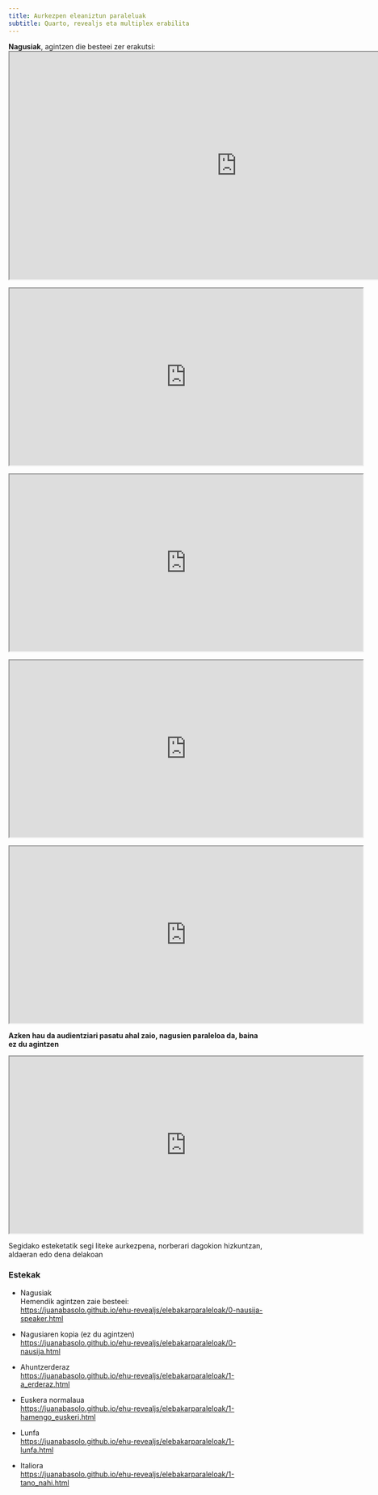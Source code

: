```yaml
---
title: Aurkezpen eleaniztun paraleluak
subtitle: Quarto, revealjs eta multiplex erabilita
---
```


**Nagusiak**, agintzen die besteei zer erakutsi:  
<iframe width="900" height="450" marginheight="0" marginwidth="0" src="https://juanabasolo.github.io/ehu-revealjs/elebakarparaleloak/0-nausija-speaker.html">
  Ez da ikusten? :_( 
</iframe>

<iframe width="700" height="350" marginheight="0" marginwidth="0" src="https://juanabasolo.github.io/ehu-revealjs/elebakarparaleloak/1-a_erderaz.html">
  Ez da ikusten? :_( 
</iframe> <iframe width="700" height="350" marginheight="0" marginwidth="0" src="https://juanabasolo.github.io/ehu-revealjs/elebakarparaleloak/1-hamengo_euskeri.html">
  Ez da ikusten? :_( 
</iframe>

<iframe width="700" height="350" marginheight="0" marginwidth="0" src="https://juanabasolo.github.io/ehu-revealjs/elebakarparaleloak/1-lunfa.html">

  Ez da ikusten? :_( 
</iframe> <iframe width="700" height="350" marginheight="0" marginwidth="0" src="https://juanabasolo.github.io/ehu-revealjs/elebakarparaleloak/1-tano_nahi.html">
  Ez da ikusten? :_( 
</iframe>

**Azken hau da audientziari pasatu ahal zaio, nagusien paraleloa da, baina ez du agintzen**

</iframe> <iframe width="700" height="350" marginheight="0" marginwidth="0" src="https://juanabasolo.github.io/ehu-revealjs/elebakarparaleloak/0-nausija.html">
  Ez da ikusten? :_( 
</iframe>

Segidako esteketatik segi liteke aurkezpena, norberari dagokion hizkuntzan, aldaeran edo dena delakoan


### Estekak

+ Nagusiak  
  Hemendik agintzen zaie besteei:  
  <https://juanabasolo.github.io/ehu-revealjs/elebakarparaleloak/0-nausija-speaker.html>

+ Nagusiaren kopia (ez du agintzen)  
  <https://juanabasolo.github.io/ehu-revealjs/elebakarparaleloak/0-nausija.html> 

+ Ahuntzerderaz  
  <https://juanabasolo.github.io/ehu-revealjs/elebakarparaleloak/1-a_erderaz.html>

+ Euskera normalaua  
  <https://juanabasolo.github.io/ehu-revealjs/elebakarparaleloak/1-hamengo_euskeri.html>

+ Lunfa  
  <https://juanabasolo.github.io/ehu-revealjs/elebakarparaleloak/1-lunfa.html>

+ Italiora  
  <https://juanabasolo.github.io/ehu-revealjs/elebakarparaleloak/1-tano_nahi.html>